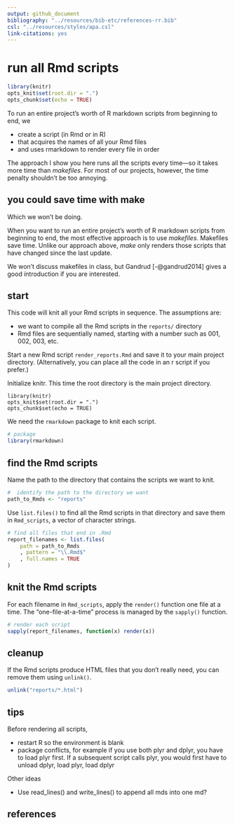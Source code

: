 ```yaml
---
output: github_document
bibliography: "../resources/bib-etc/references-rr.bib"
csl: "../resources/styles/apa.csl"
link-citations: yes
--- 
```


# run all Rmd scripts

```r
library(knitr)
opts_knit$set(root.dir = ".")
opts_chunk$set(echo = TRUE)
```

To run an entire project's worth of R markdown scripts from beginning to end, we 

- create a script (in Rmd or in R)  
- that acquires the names of all your Rmd files  
- and uses rmarkdown to render every file in order 

The approach I show you here runs all the scripts every time---so it takes more time than *makefiles*. For most of our projects, however, the time penalty shouldn't be too annoying. 

## you could save time with make 

Which we won't be doing. 

When you want to run an entire project's worth of R markdown scripts from beginning to end, the most effective approach is to use *makefiles*. Makefiles save time. Unlike our approach above, *make* only renders those scripts that have changed since the last update. 

We won't discuss makefiles in class, but Gandrud [-@gandrud2014] gives a good introduction if you are interested. 




## start 
 
This code will knit all your Rmd scripts in sequence. The assumptions are: 

- we want to compile all the Rmd scripts in the `reports/` directory 
- Rmd files are sequentially named, starting with a number such as 001, 002, 003, etc. 

Start a new Rmd script `render_reports.Rmd` and save it to your main project  directory. (Alternatively, you can place all the code in an r script if you prefer.)

Initialize knitr. This time the root directory is the main project directory. 

```
library(knitr)
opts_knit$set(root.dir = ".")
opts_chunk$set(echo = TRUE)
```

We need the `rmarkdown` package to knit each script.  

```r
# package
library(rmarkdown)
```

## find the Rmd scripts 

Name the path to the directory that contains the scripts we want to knit.   

```r
#  identify the path to the directory we want 
path_to_Rmds <- "reports"
```

Use `list.files()` to find all the Rmd scripts in that directory and save them in `Rmd_scripts`, a vector of character strings. 

```r
# find all files that end in .Rmd
report_filenames <- list.files(
	path = path_to_Rmds
	, pattern = "\\.Rmd$"
	, full.names = TRUE
)
```


## knit the Rmd scripts 

For each filename in `Rmd_scripts`, apply the `render()` function one file at a time. The "one-file-at-a-time" process is managed by the `sapply()` function. 

```r
# render each script
sapply(report_filenames, function(x) render(x))
```


## cleanup

If the Rmd scripts produce HTML files that you don't really need, you can remove them using `unlink()`. 

```r
unlink("reports/*.html")
```

## tips

Before rendering all scripts, 

- restart R so the environment is blank 
- package conflicts, for example if you use both plyr and dplyr, you have to load plyr first. If a subsequent script calls plyr, you would first have to unload dplyr, load plyr, load dplyr 


Other ideas 

- Use read_lines() and write_lines() to append all mds into one md?

## references



